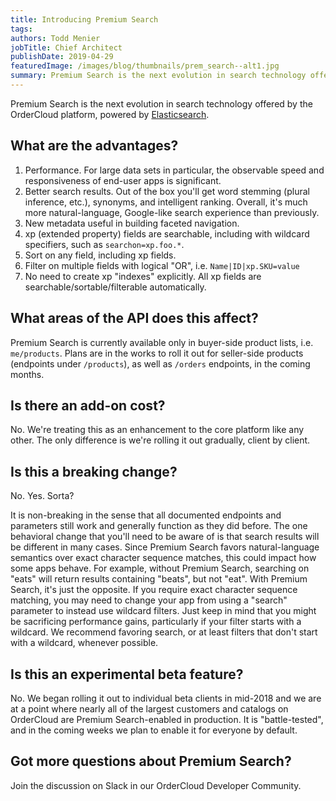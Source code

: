 ```yaml
---
title: Introducing Premium Search
tags: 
authors: Todd Menier
jobTitle: Chief Architect
publishDate: 2019-04-29
featuredImage: /images/blog/thumbnails/prem_search--alt1.jpg
summary: Premium Search is the next evolution in search technology offered by the OrderCloud platform, powered by Elasticsearch.
---
```



Premium Search is the next evolution in search technology offered by the OrderCloud platform, powered by [Elasticsearch](https://www.elastic.co/products/elasticsearch).

## What are the advantages?

1. Performance. For large data sets in particular, the observable speed and responsiveness of end-user apps is significant.
2. Better search results. Out of the box you'll get word stemming (plural inference, etc.), synonyms, and intelligent ranking. Overall, it's much more natural-language, Google-like search experience than previously.
3. New metadata useful in building faceted navigation.
4. xp (extended property) fields are searchable, including with wildcard specifiers, such as `searchon=xp.foo.*`.
5. Sort on any field, including xp fields.
6. Filter on multiple fields with logical "OR", i.e. `Name|ID|xp.SKU=value`
7. No need to create xp "indexes" explicitly. All xp fields are searchable/sortable/filterable automatically.

## What areas of the API does this affect?

Premium Search is currently available only in buyer-side product lists, i.e. <Link to="/api-reference/me-and-my-stuff/my-products">`me/products`</Link>. Plans are in the works to roll it out for seller-side products (endpoints under <Link to="/api-reference/product-catalogs/products">`/products`</Link>), as well as <Link to="/api-reference/orders-and-fulfillment/orders">`/orders`</Link> endpoints, in the coming months.

## Is there an add-on cost?

No. We're treating this as an enhancement to the core platform like any other. The only difference is we're rolling it out gradually, client by client.

## Is this a breaking change?

No. Yes. Sorta?

It is non-breaking in the sense that all documented endpoints and parameters still work and generally function as they did before. The one behavioral change that you'll need to be aware of is that search results will be different in many cases. Since Premium Search favors natural-language semantics over exact character sequence matches, this could impact how some apps behave. For example, without Premium Search, searching on "eats" will return results containing "beats", but not "eat". With Premium Search, it's just the opposite. If you require exact character sequence matching, you may need to change your app from using a "search" parameter to instead use wildcard filters. Just keep in mind that you might be sacrificing performance gains, particularly if your filter starts with a wildcard. We recommend favoring search, or at least filters that don't start with a wildcard, whenever possible.

## Is this an experimental beta feature?

No. We began rolling it out to individual beta clients in mid-2018 and we are at a point where nearly all of the largest customers and catalogs on OrderCloud are Premium Search-enabled in production. It is "battle-tested", and in the coming weeks we plan to enable it for everyone by default.

## Got more questions about Premium Search?

Join the discussion on Slack in our <Link to="/slack">OrderCloud Developer Community</Link>.